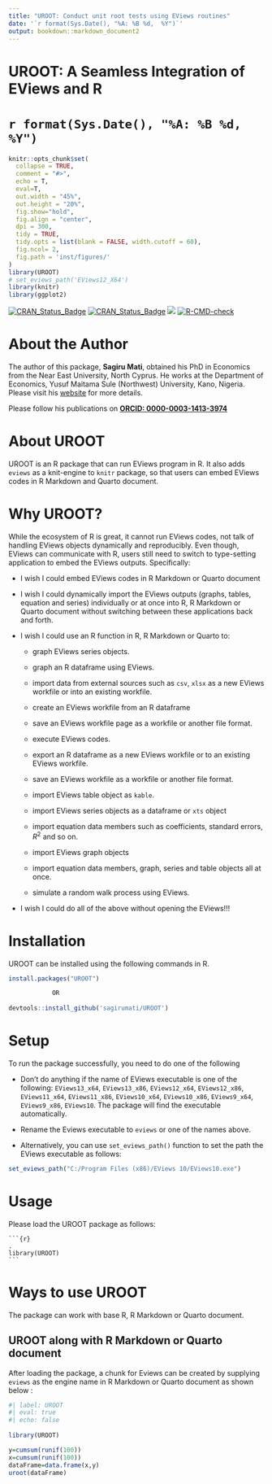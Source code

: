 ```yaml
---
title: "UROOT: Conduct unit root tests using EViews routines"
date: '`r format(Sys.Date(), "%A: %B %d,  %Y")`'
output: bookdown::markdown_document2
---
```



# UROOT: A Seamless Integration of EViews and R {-}

# `r format(Sys.Date(), "%A: %B %d,  %Y")` {-}

```r
knitr::opts_chunk$set(
  collapse = TRUE,
  comment = "#>", 
  echo = T,
  eval=T,
  out.width = "45%",
  out.height = "20%",
  fig.show="hold",
  fig.align = "center",
  dpi = 300,
  tidy = TRUE,
  tidy.opts = list(blank = FALSE, width.cutoff = 60),
  fig.ncol= 2,
  fig.path = 'inst/figures/'
)
library(UROOT)
# set_eviews_path('EViews12_X64')
library(knitr)
library(ggplot2)
```

 <!-- <img src="inst/figures/UROOT.png" align="right" width="120" /> -->

<!-- badges: start -->
[![CRAN_Status_Badge](https://www.r-pkg.org/badges/version/UROOT)](https://cran.r-project.org/package=UROOT)
[![CRAN_Status_Badge](https://cranlogs.r-pkg.org/badges/grand-total/UROOT?color=49C31B)](https://cranlogs.r-pkg.org/badges/grand-total/UROOT?color=49C31B)
[![](https://cranlogs.r-pkg.org/badges/UROOT?color=49C31B)](https://cranlogs.r-pkg.org/badges/UROOT?color=49C31B)
[![R-CMD-check](https://github.com/sagirumati/UROOT/actions/workflows/check-standard.yaml/badge.svg)](https://github.com/sagirumati/UROOT/actions/workflows/check-standard.yaml)
<!-- badges: end -->


# About the Author

The author of this package, **Sagiru Mati**, obtained his PhD in
Economics from the Near East University, North Cyprus. He works at the
Department of Economics, Yusuf Maitama Sule (Northwest) University,
Kano, Nigeria. Please visit his [website](https://smati.com.ng) for more
details.

Please follow his publications on [**ORCID: 0000-0003-1413-3974**](https://orcid.org/0000-0003-1413-3974)




# About UROOT

UROOT is an R package that can run EViews program in R. It also adds `eviews` as a knit-engine to `knitr` package, so that users can embed EViews codes in  R Markdown and Quarto document.

# Why UROOT?

While the ecosystem of R is great, it cannot run EViews codes, not talk of handling EViews objects dynamically and reproducibly. Even though, EViews can communicate with R, users still need to switch to type-setting application to embed the EViews outputs. Specifically:

* I wish I could embed EViews codes in R Markdown or Quarto document

* I wish I could dynamically import the EViews outputs (graphs, tables, equation and series) individually or at once into R, R Markdown or Quarto document without switching between these applications back and forth.

* I wish I could use an R function in R, R Markdown or Quarto to:
  
    * graph EViews series objects.

    * graph an R dataframe using EViews.

    * import data from external sources such as `csv`, `xlsx` as a new EViews workfile or into an existing workfile.

    * create an EViews workfile from an R dataframe

    * save an EViews workfile page as a workfile or another file format.

    * execute EViews codes.

    * export an R dataframe as a new EViews workfile or to an existing EViews workfile.

    * save an EViews workfile as a workfile or another file format.
  
    * import EViews table object as `kable`.
  
    * import EViews series objects as a dataframe or `xts` object
  
    * import equation data members such as coefficients, standard errors, $R^2$ and so on.
  
    * import EViews graph objects
  
    * import equation data members, graph, series and table objects all at once.

    * simulate a random walk process using EViews.

* I wish I could do all of the above without opening the EViews!!!

# Installation

UROOT can be installed using the following commands in R.

```r
install.packages("UROOT") 

            OR
            
devtools::install_github('sagirumati/UROOT')
```

# Setup

To run the package successfully, you need to do one of the following

* Don't do anything if the name of EViews executable is one of the following: `EViews13_x64`,  `EViews13_x86`, `EViews12_x64`, `EViews12_x86`, `EViews11_x64`,  `EViews11_x86`, `EViews10_x64`,  `EViews10_x86`, `EViews9_x64`, `EViews9_x86`, `EViews10`. The package will find the executable automatically.

* Rename the Eviews executable to `eviews` or one of the names above.

* Alternatively, you can use `set_eviews_path()` function to set the path the EViews executable as follows:

```r
set_eviews_path("C:/Program Files (x86)/EViews 10/EViews10.exe")

```



# Usage

Please load the UROOT package as follows:

    ```{r}                                                                .
    library(UROOT)
    ```

# Ways to use UROOT

The package can work with base R, R Markdown or Quarto document.

## UROOT along with R Markdown or Quarto document

After loading the package, a chunk for Eviews can be created by supplying `eviews` as the engine name in R Markdown or Quarto document as shown below :


```r
#| label: UROOT
#| eval: true
#| echo: false
    
library(UROOT)

y=cumsum(runif(100))
x=cumsum(runif(100))
dataFrame=data.frame(x,y)
uroot(dataFrame)
```

